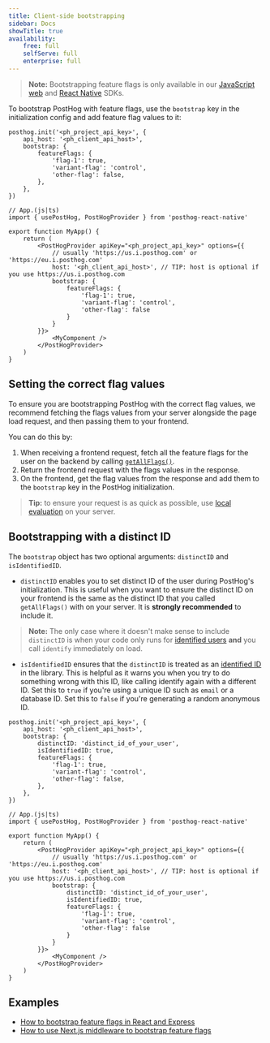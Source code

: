 ```yaml
---
title: Client-side bootstrapping
sidebar: Docs
showTitle: true
availability:
    free: full
    selfServe: full
    enterprise: full
---
```


> **Note:** Bootstrapping feature flags is only available in our [JavaScript web](/docs/libraries/js) and [React Native](/docs/libraries/react-native) SDKs.


<BootstrappingIntro />

To bootstrap PostHog with feature flags, use the `bootstrap` key in the initialization config and add feature flag values to it:

<MultiLanguage>

```js-web
posthog.init('<ph_project_api_key>', {
    api_host: '<ph_client_api_host>',
    bootstrap: {
        featureFlags: {
            'flag-1': true,
            'variant-flag': 'control',
            'other-flag': false,
        },
    },
})
```

```react-native
// App.(js|ts)
import { usePostHog, PostHogProvider } from 'posthog-react-native'

export function MyApp() {
    return (
        <PostHogProvider apiKey="<ph_project_api_key>" options={{
            // usually 'https://us.i.posthog.com' or 'https://eu.i.posthog.com'
            host: '<ph_client_api_host>', // TIP: host is optional if you use https://us.i.posthog.com
            bootstrap: {
                featureFlags: {
                    'flag-1': true,
                    'variant-flag': 'control',
                    'other-flag': false
                }
            }
        }}>
            <MyComponent />
        </PostHogProvider>
    )
}
```

</MultiLanguage>

## Setting the correct flag values

To ensure you are bootstrapping PostHog with the correct flag values, we recommend fetching the flags values from your server alongside the page load request, and then passing them to your frontend.

You can do this by:

1. When receiving a frontend request, fetch all the feature flags for the user on the backend by calling [`getAllFlags()`](/docs/feature-flags/adding-feature-flag-code?tab=Node.js#fetching-all-flags-for-a-user).
2. Return the frontend request with the flags values in the response.
3. On the frontend, get the flag values from the response and add them to the `bootstrap` key in the PostHog initialization.

> **Tip:** to ensure your request is as quick as possible, use [local evaluation](/docs/feature-flags/local-evaluation) on your server.

## Bootstrapping with a distinct ID

The `bootstrap` object has two optional arguments: `distinctID` and `isIdentifiedID`.

- `distinctID` enables you to set distinct ID of the user during PostHog's initialization. This is useful when you want to ensure the distinct ID on your frontend is the same as the distinct ID that you called `getAllFlags()` with on your server. It is **strongly recommended** to include it.

> **Note:** The only case where it doesn't make sense to include `distinctID` is when your code only runs for [identified users](/docs/product-analytics/identify) **and** you call `identify` immediately on load. 

- `isIdentifiedID` ensures that the `distinctID` is treated as an [identified ID](/docs/product-analytics/identify) in the library. This is helpful as it warns you when you try to do something wrong with this ID, like calling identify again with a different ID. Set this to `true` if you're using a unique ID such as `email` or a database ID. Set this to `false` if you're generating a random anonymous ID.

<MultiLanguage>

```js-web
posthog.init('<ph_project_api_key>', {
    api_host: '<ph_client_api_host>',
    bootstrap: {
        distinctID: 'distinct_id_of_your_user',
        isIdentifiedID: true,
        featureFlags: {
            'flag-1': true,
            'variant-flag': 'control',
            'other-flag': false,
        },
    },
})
```

```react-native
// App.(js|ts)
import { usePostHog, PostHogProvider } from 'posthog-react-native'

export function MyApp() {
    return (
        <PostHogProvider apiKey="<ph_project_api_key>" options={{
            // usually 'https://us.i.posthog.com' or 'https://eu.i.posthog.com'
            host: '<ph_client_api_host>', // TIP: host is optional if you use https://us.i.posthog.com
            bootstrap: {
                distinctID: 'distinct_id_of_your_user',
                isIdentifiedID: true,
                featureFlags: {
                    'flag-1': true,
                    'variant-flag': 'control',
                    'other-flag': false
                }
            }
        }}>
            <MyComponent />
        </PostHogProvider>
    )
}
```

</MultiLanguage>

## Examples

- [How to bootstrap feature flags in React and Express](/tutorials/bootstrap-feature-flags-react)
- [How to use Next.js middleware to bootstrap feature flags](/tutorials/nextjs-bootstrap-flags)

